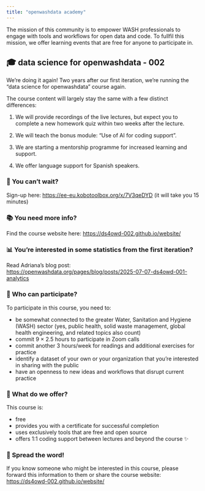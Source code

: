 ```yaml
---
title: "openwashdata academy"
---
```


The mission of this community is to empower WASH professionals to engage with tools and workflows for open data and code. To fullfil this mission, we offer learning events that are free for anyone to participate in.

## 🎓 data science for openwashdata - 002

We're doing it again! Two years after our first iteration, we're running the "data science for openwashdata" course again. 

The course content will largely stay the same with a few distinct differences:

1. We will provide recordings of the live lectures, but expect you to complete a new homework quiz within two weeks after the lecture.

2. We will teach the bonus module: "Use of AI for coding support".

3. We are starting a mentorship programme for increased learning and support.

4. We offer language support for Spanish speakers. 

### 🚀 You can't wait?

Sign-up here: <https://ee-eu.kobotoolbox.org/x/7V3qeDYD> (it will take you 15 minutes)

### 📚 You need more info?

Find the course website here: <https://ds4owd-002.github.io/website/>

### 📊 You're interested in some statistics from the first iteration?

Read Adriana's blog post: <https://openwashdata.org/pages/blog/posts/2025-07-07-ds4owd-001-analytics>

### 🤔 Who can participate?

To participate in this course, you need to:

- be somewhat connected to the greater Water, Sanitation and Hygiene (WASH) sector (yes, public health, solid waste management, global health engineering, and related topics also count)
- commit 9 × 2.5 hours to participate in Zoom calls
- commit another 3 hours/week for readings and additional exercises for practice
- identify a dataset of your own or your organization that you're interested in sharing with the public
- have an openness to new ideas and workflows that disrupt current practice

### 🎁 What do we offer?

This course is:

- free
- provides you with a certificate for successful completion
- uses exclusively tools that are free and open source
- offers 1:1 coding support between lectures and beyond the course ✨

### 📢 Spread the word!

If you know someone who might be interested in this course, please forward this information to them or share the course website: <https://ds4owd-002.github.io/website/>



